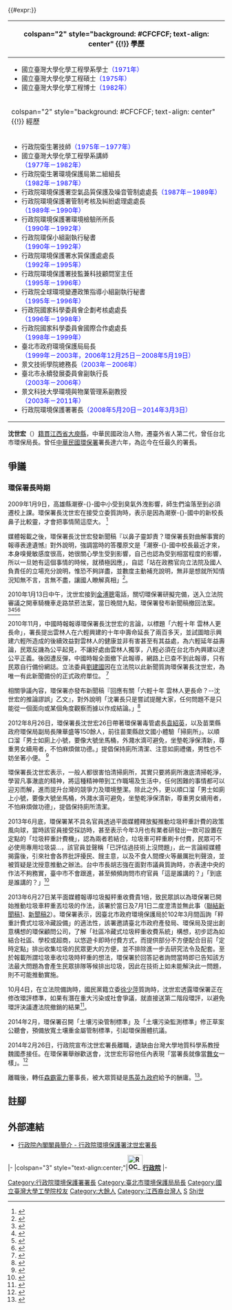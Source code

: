 {{#expr:}}{{Infobox Officeholder
|name              = 沈世宏
|image             = 2008_HBO_Earth_Day_Press_Conference_Stephen_Shen.jpg
|imagesize         = 200px
|order             = {{ROC}}第10任[[行政院環境保護署|行政院環境保護署]]署長
|term_start        = 2008年5月20日
|term_end          = 2014年3月3日
| premierroc      = [[劉兆玄|劉兆玄]]<br/>[[吳敦義|吳敦義]]<br/>[[陳冲_(臺灣)|陳冲]]<br/>[[江宜樺|江宜樺]]
|predecessor       = [[陳重信|陳重信]]
|successor         = [[魏國彥|魏國彥]]
|性別     = 男性
|出生日期 = {{Birth date and age|year=1949|month=6|day=19}}
|出生地點 = {{ROC}}[[臺灣|臺灣]]
|逝世日期 = 
|逝世地點 = 
|居處     = 
|安葬地點 = 
|政黨     = 
|職業     = 
|專業     = 化學工程學、環境工程學
|父母     = 
|配偶     = 
|伴侶     = 
|子女     = 
|親屬     = 
|國籍     = {{ROC}}
|信仰     = 
|學歷     = {{Flagicon|ROC}}[[國立臺灣大學|國立臺灣大學]]化學工程學系學士<br>{{Flagicon|ROC}}[[國立臺灣大學|國立臺灣大學]]化學工程碩士<br>{{Flagicon|ROC}}[[國立臺灣大學|國立臺灣大學]]化學工程博士
}}
{| class="infobox bordered" style="width: 21em; font-size: 90%; text-align: left; float:right;" cellpadding="3"
|-
! colspan="2" style="background: #CFCFCF; text-align: center" {{!}} 學歷
|- 
| colspan="2" style="font-size: 90%" |<div style="text-align: left">
*國立臺灣大學化學工程學系學士<span style="color: blue;">（1971年）</span>
*國立臺灣大學化學工程碩士<span style="color: blue;">（1975年）</span>
*國立臺灣大學化學工程博士<span style="color: blue;">（1982年）</span>
</div>
|-
! colspan="2" style="background: #CFCFCF; text-align: center" {{!}} 經歷
|- 
| colspan="2" style="font-size: 90%" |<div style="text-align: left">
*行政院衛生署技師<span style="color: blue;">（1975年－1977年）</span>
*國立臺灣大學化學工程學系講師<br><span style="color: blue;">（1977年－1982年）</span>
*行政院衛生署環境保護局第二組組長<br><span style="color: blue;">（1982年－1987年）</span>
*行政院環境保護署空氣品質保護及噪音管制處處長<span style="color: blue;">（1987年－1989年）</span>
*行政院環境保護署管制考核及糾紛處理處處長<br><span style="color: blue;">（1989年－1990年）</span>
*行政院環境保護署環境檢驗所所長<br><span style="color: blue;">（1990年－1992年）</span>
*行政院環保小組副執行秘書<br><span style="color: blue;">（1990年－1992年）</span>
*行政院環境保護署水質保護處處長<br><span style="color: blue;">（1992年－1995年）</span>
*行政院環境保護署技監兼科技顧問室主任<br><span style="color: blue;">（1995年－1996年）</span>
*行政院全球環境變遷政策指導小組副執行秘書<br><span style="color: blue;">（1995年－1996年）</span>
*行政院國家科學委員會企劃考核處處長<br><span style="color: blue;">（1996年－1998年）</span>
*行政院國家科學委員會國際合作處處長<br><span style="color: blue;">（1998年－1999年）</span>
*臺北市政府環境保護局局長<br><span style="color: blue;">（1999年－2003年，2006年12月25日－2008年5月19日）</span>
*景文技術學院總務長<span style="color: blue;">（2003年－2006年）</span>
*臺北市永續發展委員會副執行長<br><span style="color: blue;">（2003年－2006年）</span>
*景文科技大學環境與物業管理系副教授<br><span style="color: blue;">（2003年－2011年）</span>
*行政院環境保護署署長<span style="color: blue;">（2008年5月20日－2014年3月3日）</span>
</div>
|}

'''沈世宏'''（{{bd|1949年|6月19日|||}}）[[籍貫|籍貫]][[江西省|江西省]][[大庾縣|大庾縣]]，中華民國政治人物，遷臺外省人第二代，曾任台北市環保局長。曾任[[中華民國|中華民國]][[行政院環境保護署|環保署]]署長達六年，為迄今在任最久的署長。

==爭議==

===環保署長時期===
2009年1月9日，高雄縣潮寮-{}-國中小受到臭氣外洩影響，師生們淪落至到必須遷校上課。環保署長沈世宏在接受立委質詢時，表示是因為潮寮-{}-國中的新校長鼻子比較靈，才會把事情鬧這麼大。 <ref>{{cite web |url=http://fate.nownews.com.tw/2009/01/09/11478-2392796.htm |language=zh-hant |title=環保署長怪新校長鼻子太靈？！　潮寮民眾問：邏輯在哪？ |publisher=NOWNEWS今日新聞 |date=2009-01-09 |accessdate=2009-01-09 }}{{dead link|date=2018年3月 |bot=InternetArchiveBot |fix-attempted=yes }}</ref>

媒體報載之後，環保署長沈世宏發新聞稿『以鼻子靈卸責？環保署長對曲解事實的報導表達遺憾』對外說明，強調當時的答覆原文是「潮寮-{}-國中校長最近才來，本身嗅覺敏感度很高，她很關心學生受到影響，自己也認為受到相當程度的影響，所以一旦她有這個事情的時候，就積極因應」，自認「站在政務官向立法院及國人負責任的立場充分說明，惟恐不夠詳盡，並數度主動補充說明，無非是想就所知情況知無不言，言無不盡，讓國人瞭解真相」<ref name="台灣環境資訊協會-環境資訊中心 2009">{{cite web | title=以鼻子靈卸責？對曲解事實的報導表達遺憾 | website=台灣環境資訊協會-環境資訊中心 | date=2009-01-12 | url=http://e-info.org.tw/node/40251 | language=zh | access-date=2017-11-11 | archive-date=2017-11-12 | archive-url=https://web.archive.org/web/20171112073937/http://e-info.org.tw/node/40251 | dead-url=no }}</ref>。

2010年1月13日中午，沈世宏接到[[金溥聰|金溥聰]]電話，關切環保署研擬完備，送入立法院審議之開車騎機車走路禁菸法案，當日晚間九點，環保署發布新聞稿撤回法案。<ref>{{cite news |language =zh-tw |author = |coauthors = |url =http://www.epochtimes.com/b5/10/1/15/n2787534.htm |title =走路騎車抽菸要罰 環保署喊卡 |publisher = |pages = |date =2010-01-15 |accessdate = |archive-date =2015-11-17 |archive-url =https://web.archive.org/web/20151117015628/http://www.epochtimes.com/b5/10/1/15/n2787534.htm |dead-url =no }}</ref><ref>{{cite news |language =zh-tw |author = |coauthors = |url =http://www.epochtimes.com/b5/10/1/16/n2788615.htm |title =金小刀出手 騎車抽菸不罰了 |publisher = |pages = |date =2010-01-16 |accessdate = |archive-date =2015-11-17 |archive-url =https://web.archive.org/web/20151117023151/http://www.epochtimes.com/b5/10/1/16/n2788615.htm |dead-url =no }}</ref><ref>{{cite news |language =zh-tw |author = |coauthors = |url =http://taiwantt.org.tw/taiwanimpression/2010/20100117-6.htm |title =金溥聰是行政院長？沈世宏是國民黨官？ |publisher = |pages = |date =2010-01-17 |accessdate = |archive-date =2015-11-17 |archive-url =https://web.archive.org/web/20151117015157/http://taiwantt.org.tw/taiwanimpression/2010/20100117-6.htm |dead-url =no }}</ref><ref>{{cite news |language =zh-tw |author = |coauthors = |url =http://dailynews.sina.com/bg/tw/twpolitics/ausdaily/20100117/22021121007.html |title =打電話干政﹖金溥聰有話說﹗ |publisher = |pages = |date =2010-01-17 |accessdate = |archive-date =2015-11-17 |archive-url =https://web.archive.org/web/20151117020715/http://dailynews.sina.com/bg/tw/twpolitics/ausdaily/20100117/22021121007.html |dead-url =no }}</ref>

2010年11月，中國時報報導環保署長沈世宏的言論，以標題「六輕十年 雲林人更長命」，署長提出雲林人在六輕興建的十年中壽命延長了兩百多天，並試圖暗示興建六輕所造成的後續效益對雲林人的健康並非有害甚至有其益處，為六輕延年益壽論，民眾反譏為公平起見，不讓好處由雲林人獨享，八輕必須在台北市內興建以達公平正義。後因遭反彈，中國時報全面撤下此報導，網路上已查不到此報導，只有民眾自行備份網誌。立法委員[[劉建國|劉建國]]因在立法院以此新聞質詢環保署長沈世宏，為唯一有此新聞備份的正式政府單位。 <ref>{{cite web |url=http://www.ly.gov.tw/03_leg/0301_main/leg_news/newsView.action?id=81782&lgno=00117&stage=7&atcid=81782 |language=zh-hant |title=沈世宏：六輕十年 雲林人更長命。 |publisher=中國時報，備份者立法院全球資訊網 |date=2010-11-12 |accessdate=2010-11-12 |archive-date=2014-08-12 |archive-url=https://web.archive.org/web/20140812205006/http://www.ly.gov.tw/03_leg/0301_main/leg_news/newsView.action?id=81782&lgno=00117&stage=7&atcid=81782 |dead-url=no }}</ref>

相關爭議內容，環保署亦發布新聞稿『回應有關「六輕十年 雲林人更長命？--沈世宏的推論謬誤」乙文』，對外說明「沈署長只是嘗試提醒大家，任何問題不是只能從一個面向或某個角度觀察而據以作成結論。」<ref name="[環保新聞專區] 2010">{{cite web | title=回應苦勞網及環境資訊中心論壇有關「六輕十年 雲林人更長命？--沈世宏的推論謬誤」乙文 | website=[環保新聞專區] | date=2010-12-01 | url=http://enews.epa.gov.tw/enews/Newsdetail.asp?InputTime=0991201145507 | language=zh | access-date=2017-11-11 | deadurl=yes | archiveurl=https://web.archive.org/web/20171112021654/http://enews.epa.gov.tw/enews/Newsdetail.asp?InputTime=0991201145507 | archivedate=2017年11月12日 | df= }}</ref>

2012年8月26日，環保署長沈世宏26日帶著環保署毒管處長[https://web.archive.org/web/20140812211507/http://microbiology.scu.edu.tw/chang/research_yuan.htm 袁紹英]，以及苗栗縣政府環保局副局長陳華盛等150餘人，前往苗栗縣啟文國小體驗「掃廁所」。以順口溜「男士如廁上小號，要像大號坐馬桶，外濺水滴可避免，坐墊乾淨保清新，尊重男女續用者，不怕麻煩做功德。」提倡保持廁所清潔、注意如廁禮儀，男性也不妨坐著小便。 <ref>{{cite web |url=http://www.ettoday.net/news/20120826/93426.htm |language=zh-hant |title=環保署長：維持廁所清潔　男性應坐著尿尿！ |publisher=東森ETTODAY |date=2012-08-26 |accessdate=2012-08-16 |archive-date=2012-08-28 |archive-url=https://web.archive.org/web/20120828155258/http://www.ettoday.net/news/20120826/93426.htm |dead-url=no }}</ref>

環保署長沈世宏表示，一般人都很害怕清掃廁所，其實只要將廁所澈底清掃乾淨，學習凡事澈底的精神，將這種精神帶到工作職場及生活中，任何困難的事情都可以迎刃而解，進而提升台灣的競爭力及環境整潔。除此之外，更以順口溜「男士如廁上小號，要像大號坐馬桶，外濺水滴可避免，坐墊乾淨保清新，尊重男女續用者，不怕麻煩做功德」，提倡保持廁所清潔。

2013年6月底，環保署某不具名官員透過平面媒體釋放擬推動垃圾秤重計費的政策風向球，當時該官員接受採訪時，甚至表示今年3月也有業者研發出一款可設置在定點的「垃圾秤重計費機」，認為兩者若結合，垃圾車可秤重刷卡付費，民眾可不必使用專用垃圾袋...，該官員並聲稱「已評估過技術上沒問題」，此一言論經媒體揭露後，引來社會各界批評擾民、餿主意，以及不食人間煙火等嚴厲批判聲浪，並被質疑是沈授意推動之辦法。台中市長胡志強在面對市議員質詢時，亦表達中央的作法不夠務實，臺中市不會跟進，甚至頻頻詢問市府官員「這是誰講的？」「到底是誰講的？」<ref>{{Cite web |url=http://n.yam.com/nownews/life/20130628/20130628583099.html |title=蕃薯藤新聞 倒垃圾要秤重收費！　胡志強：這到底是誰講的？ |accessdate=2013-07-01 |archive-date=2013-07-01 |archive-url=https://web.archive.org/web/20130701015644/http://n.yam.com/nownews/life/20130628/20130628583099.html |dead-url=no }}</ref>

2013年6月27日某平面媒體報導垃圾擬秤重收費貴1倍，致民眾誤以為環保署已開始推動垃圾車秤重丟垃圾的作法，該署於當日及7月1日二度澄清並無此事（[https://web.archive.org/web/20130703032045/http://ivy5.epa.gov.tw/enews/fact_Newsdetail.asp?InputTime=1020627180431 聯結新聞稿1]、[https://web.archive.org/web/20140812202453/http://ivy5.epa.gov.tw/enews/fact_Newsdetail.asp?InputTime=1020701153353 新聞稿2]）。環保署表示，因臺北市政府環境保護局於102年3月間函詢「秤重計費式垃圾冷藏設備」的適法性，該署邀請臺北市政府產發局、環保局及提出創意構想的環保顧問公司，了解「社區冷藏式垃圾秤重收費系統」構想，初步認為如結合社區、學校或超商，以悠遊卡即時付費方式，而提供部分不方便配合目前「定時定點」排出收集垃圾的民眾更大的方便，並不排除進一步去研究法令及配套。至於報載所謂垃圾車收垃圾時秤重的想法，環保署於回答記者詢問當時即已告知該方法最大問題為會產生民眾排隊等候排出垃圾，因此在技術上如未能解決此一問題，則不可能推動實施。

10月4日，在立法院備詢時，國民黨籍立委[[徐少萍|徐少萍]]質詢時，沈世宏透露環保署正在修改環評標準，如果有潛在重大污染或社會爭議，就直接送第二階段環評，以避免環評決議遭法院撤銷的結果<ref>{{cite news|url=http://udn.com/NEWS/NATIONAL/NAT5/8203368.shtml?ch=fb_share|title=環評遊戲規則 要改變了|publisher=[[經濟日報_(台灣)|經濟日報]]|date=2013-10-04|author=邱建業|accessdate=2013-10-04|archive-date=2013-10-04|archive-url=https://web.archive.org/web/20131004215916/http://udn.com/NEWS/NATIONAL/NAT5/8203368.shtml?ch=fb_share|dead-url=no}}</ref>。

2014年2月，環保署召開「土壤污染管制標準」及「土壤污染監測標準」修正草案公聽會，預備放寬土壤重金屬管制標準，引起環保團體抗議。

2014年2月26日，行政院宣布沈世宏署長離職，遺缺由台灣大學地質科學系教授魏國彥接任。在環保署舉辦歡送會，沈世宏形容他任內表現「當署長就像當[[舞女|舞女]]一樣」。<ref>{{cite news|url=http://udn.com/NEWS/NATIONAL/NATS5/8515977.shtml|title=沈世宏：當署長 就像當舞女|publisher=[[聯合新聞網|聯合新聞網]]|date=2014-02-28|accessdate=2014-03-03|archive-date=2014-03-03|archive-url=https://web.archive.org/web/20140303065010/http://udn.com/NEWS/NATIONAL/NATS5/8515977.shtml|dead-url=no}}</ref>

離職後，轉任[[森霸電力|森霸電力]]董事長，被大眾質疑是[[馬英九政府|馬英九政府]]給予的酬庸。<ref>{{cite web|author=|title=中油轉投資公司爆酬庸　鄧振中：予以尊重|url=http://www.appledaily.com.tw/realtimenews/article/finance/20150309/570802/|date=2015-03-09|archivedate=2015-04-02|publisher=《蘋果日報》|language=zh-tw|8=|accessdate=2015-03-13|archive-url=https://web.archive.org/web/20150402160011/http://www.appledaily.com.tw/realtimenews/article/finance/20150309/570802/|dead-url=no}}</ref>。

==註腳==
{{reflist|2}}

==外部連結==
*[http://www.ey.gov.tw/Member_Info.aspx?n=445B991A1B69EF87&s=FB7AF8400A8FDD09 行政院內閣閣員簡介 - 行政院環境保護署沈世宏署長] {{Wayback|url=http://www.ey.gov.tw/Member_Info.aspx?n=445B991A1B69EF87&s=FB7AF8400A8FDD09 |date=20131213163600 }}

{{start box}}
{{s-gov|roc}}
|-
|colspan="3" style="text-align:center;"|'''[[File:ROC_Executive_Yuan_Logo.svg|35px]][[行政院|行政院]]'''
|-
{{s-before|[[陳重信|陳重信]]}}
{{s-title|[[行政院環境保護署|環保署署長]]<br><small>第十任<br>2008年5月20日－2014年3月2日}}
{{s-after|[[魏國彥|魏國彥]]}}
{{end box}}

{{劉兆玄內閣}}
{{吳敦義內閣}}
{{陳冲內閣}}
{{江宜樺內閣}}
{{DEFAULTSORT:Shen沈}}
[[Category:行政院環境保護署署長|Category:行政院環境保護署署長]]
[[Category:臺北市環境保護局局長|Category:臺北市環境保護局局長]]
[[Category:國立臺灣大學工學院校友|Category:國立臺灣大學工學院校友]]
[[Category:大餘人|Category:大餘人]]
[[Category:江西裔台灣人|Category:江西裔台灣人]]
[[Category:客家裔臺灣人|S]]
[[Category:沈姓|Shi世]]